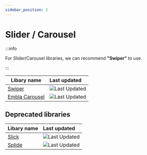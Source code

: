 ```yaml
---
sidebar_position: 2
---
```


# Slider / Carousel

:::info

For Slider/Carousel libraries, we can recommend **"Swiper"** to use.

:::

| Libary name | Last updated |
| --- | :-- |
| [Swiper](https://swiperjs.com/) | ![Last Updated](https://img.shields.io/github/last-commit/nolimits4web/swiper) |
| [Embla Carousel](https://www.embla-carousel.com/) | ![Last Updated](https://img.shields.io/github/last-commit/davidjerleke/embla-carousel) |

## Deprecated libraries

| Libary name | Last updated |
| --- | :-- |
| [Slick](https://kenwheeler.github.io/slick/) | ![Last Updated](https://img.shields.io/github/last-commit/kenwheeler/slick) |
| [Splide](https://splidejs.com/) | ![Last Updated](https://img.shields.io/github/last-commit/Splidejs/splide) |
